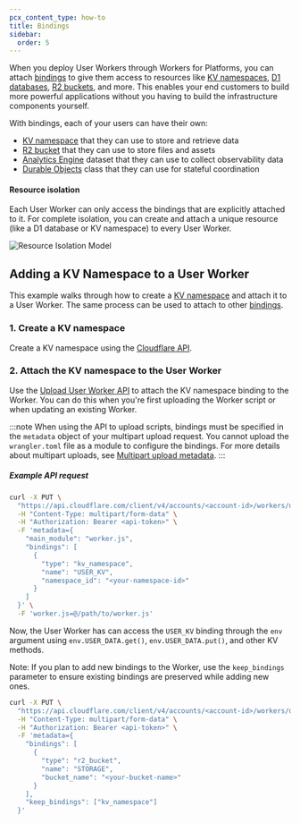 ```yaml
---
pcx_content_type: how-to
title: Bindings
sidebar:
  order: 5
---
```


When you deploy User Workers through Workers for Platforms, you can attach [bindings](/workers/runtime-apis/bindings/) to give them access to resources like [KV namespaces](/kv/), [D1 databases](/d1/), [R2 buckets](/r2/), and more. This enables your end customers to build more powerful applications without you having to build the infrastructure components yourself.

With bindings, each of your users can have their own:
- [KV namespace](/kv/) that they can use to store and retrieve data
- [R2 bucket](/r2/) that they can use to store files and assets
- [Analytics Engine](/analytics/analytics-engine/) dataset that they can use to collect observability data
- [Durable Objects](/durable-objects/) class that they can use for stateful coordination

#### Resource isolation

Each User Worker can only access the bindings that are explicitly attached to it. For complete isolation, you can create and attach a unique resource (like a D1 database or KV namespace) to every User Worker. 

![Resource Isolation Model](~/assets/images/reference-architecture/programmable-platforms/programmable-platforms-5.svg "Resource Isolation Model")

## Adding a KV Namespace to a User Worker
This example walks through how to create a [KV namespace](/kv/) and attach it to a User Worker. The same process can be used to attach to other [bindings](/workers/runtime-apis/bindings/). 

### 1. Create a KV namespace
Create a KV namespace using the [Cloudflare API](/api/resources/kv/subresources/namespaces/methods/bulk_update/). 

### 2. Attach the KV namespace to the User Worker

Use the [Upload User Worker API](/api/resources/workers_for_platforms/subresources/dispatch/subresources/namespaces/subresources/scripts/methods/update/) to attach the KV namespace binding to the Worker. You can do this when you're first uploading the Worker script or when updating an existing Worker. 

:::note 
When using the API to upload scripts, bindings must be specified in the `metadata` object of your multipart upload request. You cannot upload the `wrangler.toml` file as a module to configure the bindings. For more details about multipart uploads, see [Multipart upload metadata](/workers/configuration/multipart-upload-metadata/).
:::

##### Example API request

```bash
curl -X PUT \
  "https://api.cloudflare.com/client/v4/accounts/<account-id>/workers/dispatch/namespaces/<your-namespace>/scripts/<script-name>" \
  -H "Content-Type: multipart/form-data" \
  -H "Authorization: Bearer <api-token>" \
  -F 'metadata={
    "main_module": "worker.js",
    "bindings": [
      {
        "type": "kv_namespace",
        "name": "USER_KV",
        "namespace_id": "<your-namespace-id>"
      }
    ]
  }' \
  -F 'worker.js=@/path/to/worker.js'
```
Now, the User Worker has can access the `USER_KV` binding through the `env` argument using `env.USER_DATA.get()`, `env.USER_DATA.put()`, and other KV methods.

Note: If you plan to add new bindings to the Worker, use the `keep_bindings` parameter to ensure existing bindings are preserved while adding new ones. 

```bash
curl -X PUT \
  "https://api.cloudflare.com/client/v4/accounts/<account-id>/workers/dispatch/namespaces/<your-namespace>/scripts/<script-name>" \
  -H "Content-Type: multipart/form-data" \
  -H "Authorization: Bearer <api-token>" \
  -F 'metadata={
    "bindings": [
      {
        "type": "r2_bucket",
        "name": "STORAGE", 
        "bucket_name": "<your-bucket-name>"
      }
    ],
    "keep_bindings": ["kv_namespace"]
  }'
```
